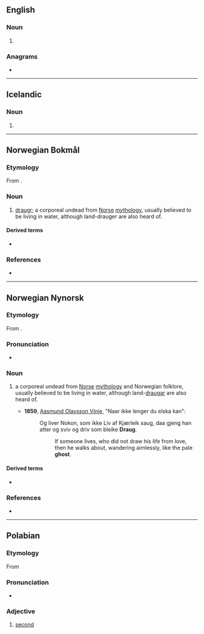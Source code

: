 ==English==

===Noun===
{{en-noun}}

# {{alt form|en|draugr}}

===Anagrams===
* {{anagrams|en|a=adgru|Dagur|Darug|Dugar|Durga|Guard|durag|guard}}

----

==Icelandic==

===Noun===
{{is-noun form}}

# {{inflection of|is|draugur||indef|acc|s|;|indef|dat|s}}

----

==Norwegian Bokmål==
{{wikipedia|lang=no|Draug (vesen)}}

===Etymology===
{{root|nb|ine-pro|*dʰrewgʰ-|id=deceive}}
From {{der|nb|non|draugr}}.

===Noun===
{{nb-noun-m1}}

# {{lb|nb|mythology}} [[draugr]]; a corporeal undead from [[Norse]] [[mythology]], usually believed to be living in water, although land-drauger are also heard of.

====Derived terms====
* {{l|nb|dodraug}}

===References===
* {{R:The Bokmål Dictionary}}

----

==Norwegian Nynorsk==
{{wikipedia|lang=nn|Draugen}}

===Etymology===
From {{der|nn|non|draugr}}.

===Pronunciation===
* {{IPA|nn|/dræʉɡ/}}

===Noun===
{{nn-noun-m1}}

# {{lb|nn|mythology}} a corporeal undead from [[Norse]] [[mythology]] and Norwegian folklore, usually believed to be living in water, although land-[[draugar]] are also heard of.
#* '''1859''', [[w:Aasmund Olavsson Vinje|Aasmund Olavsson Vinje]], "Naar ikke lenger du elska kan":
#*: Og liver Nokon, som ikke Liv af Kjærleik saug, daa gjeng han atter og sviv og driv som bleike '''Draug'''.
#*:: If someone lives, who did not draw his life from love, then he walks about, wandering aimlessly, like the pale '''ghost'''.

====Derived terms====
* {{l|nn|dodraug}}

===References===
* {{R:The Nynorsk Dictionary}}

----

==Polabian==

===Etymology===
From {{inh|pox|sla-pro|*drugъ}}

===Pronunciation===
* {{IPA|pox|/drau̯k/}}

===Adjective===
{{head|pox|adjective}}

# [[second]]